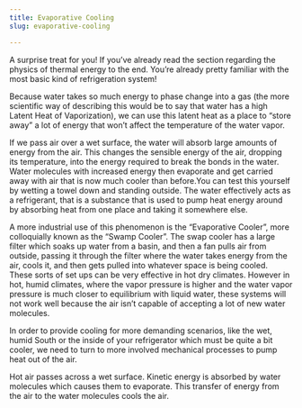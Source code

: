 ```yaml
---
title: Evaporative Cooling
slug: evaporative-cooling

---
```

A surprise treat for you! If you’ve already read the section regarding the physics of thermal energy to the end. You’re already pretty familiar with the most basic kind of refrigeration system!

Because water takes so much energy to phase change into a gas (the more scientific way of describing this would be to say that water has a high Latent Heat of Vaporization), we can use this latent heat as a place to “store away” a lot of energy that won’t affect the temperature of the water vapor.  
  
If we pass air over a wet surface, the water will absorb large amounts of energy from the air. This changes the sensible energy of the air, dropping its temperature, into the energy required to break the bonds in the water. Water molecules with increased energy then evaporate and get carried away with air that is now much cooler than before.You can test this yourself by wetting a towel down and standing outside. The water effectively acts as a refrigerant, that is a substance that is used to pump heat energy around by absorbing heat from one place and taking it somewhere else.

A more industrial use of this phenomenon is the “Evaporative Cooler”, more colloquially known as the “Swamp Cooler”. The swap cooler has a large filter which soaks up water from a basin, and then a fan pulls air from outside, passing it through the filter where the water takes energy from the air, cools it, and then gets pulled into whatever space is being cooled. These sorts of set ups can be very effective in hot dry climates. However in hot, humid climates, where the vapor pressure is higher and the water vapor pressure is much closer to equilibrium with liquid water, these systems will not work well because the air isn’t capable of accepting a lot of new water molecules.   
  
In order to provide cooling for more demanding scenarios, like the wet, humid South or the inside of your refrigerator which must be quite a bit cooler, we need to turn to more involved mechanical processes to pump heat out of the air.

Hot air passes across a wet surface. Kinetic energy is absorbed by water molecules which causes them to evaporate. This transfer of energy from the air to the water molecules cools the air.